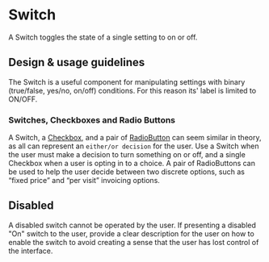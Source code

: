 
<Meta title="Components/Selections/Switch" />

# Switch

A Switch toggles the state of a single setting to on or off.

## Design & usage guidelines

The Switch is a useful component for manipulating settings with binary
(true/false, yes/no, on/off) conditions. For this reason its' label is limited
to ON/OFF.

### Switches, Checkboxes and Radio Buttons

A Switch, a [Checkbox](../?path=/docs/components-selections-checkbox--docs), and
a pair of
[RadioButton](../?path=/docs/components-forms-and-inputs-radiogroup--docs) can
seem similar in theory, as all can represent an `either/or decision` for the
user. Use a Switch when the user must make a decision to turn something on or
off, and a single Checkbox when a user is opting in to a choice. A pair of
RadioButtons can be used to help the user decide between two discrete options,
such as “fixed price” and “per visit” invoicing options.

## Disabled

A disabled switch cannot be operated by the user. If presenting a disabled "On"
switch to the user, provide a clear description for the user on how to enable
the switch to avoid creating a sense that the user has lost control of the
interface.

<Canvas>
  <Switch value={false} ariaLabel="Visible to clients" disabled={true} />
</Canvas>
